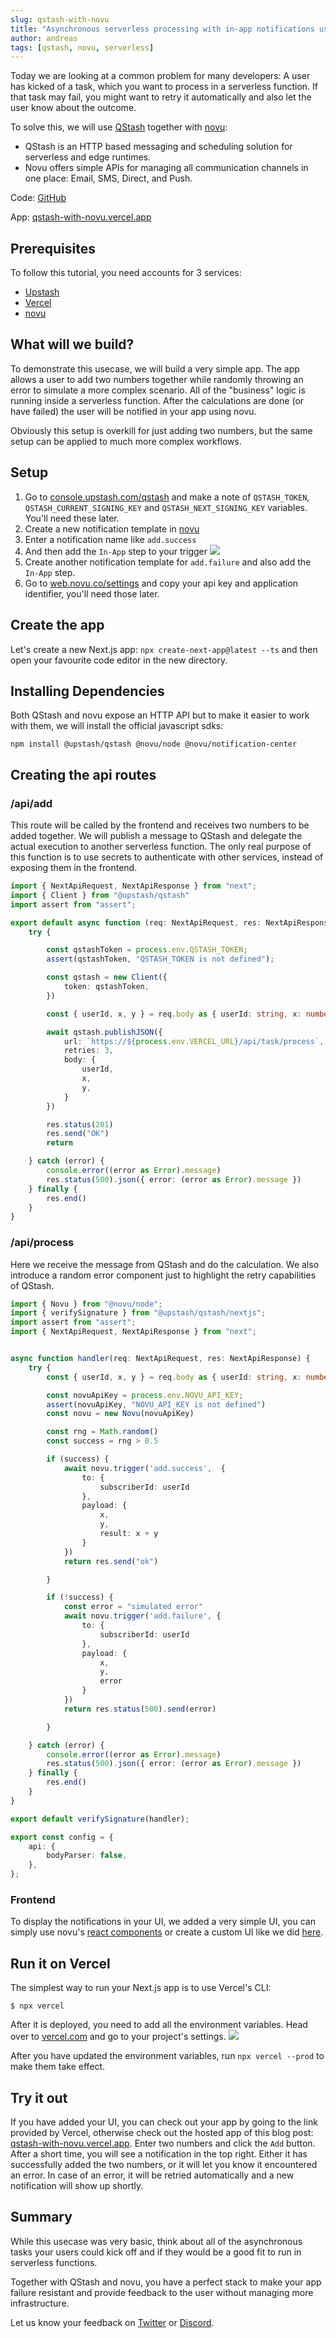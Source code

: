 ```yaml
---
slug: qstash-with-novu
title: "Asynchronous serverless processing with in-app notifications using QStash and novu"
author: andreas
tags: [qstash, novu, serverless]
---
```


Today we are looking at a common problem for many developers: A user has kicked
of a task, which you want to process in a serverless function. If that task may
fail, you might want to retry it automatically and also let the user know about
the outcome.

To solve this, we will use [QStash](https://upstash.com/qstash) together with
[novu](https://novu.co):

- QStash is an HTTP based messaging and scheduling solution for serverless and
  edge runtimes.
- Novu offers simple APIs for managing all communication channels in one place:
  Email, SMS, Direct, and Push.

<Note title="Source">

Code: [GitHub](https://github.com/upstash/qstash-examples/tree/main/with-novu)

App: [qstash-with-novu.vercel.app](https://qstash-with-novu.vercel.app/)

</Note>

## Prerequisites

To follow this tutorial, you need accounts for 3 services:

- [Upstash](https://console.upstash.com)
- [Vercel](https://vercel.com/signup)
- [novu](https://novu.co/)

## What will we build?

To demonstrate this usecase, we will build a very simple app. The app allows a
user to add two numbers together while randomly throwing an error to simulate a
more complex scenario. All of the "business" logic is running inside a
serverless function. After the calculations are done (or have failed) the user
will be notified in your app using novu.

Obviously this setup is overkill for just adding two numbers, but the same setup
can be applied to much more complex workflows.

## Setup

1. Go to [console.upstash.com/qstash](https://console.upstash.com/qstash) and
   make a note of `QSTASH_TOKEN`, `QSTASH_CURRENT_SIGNING_KEY` and
   `QSTASH_NEXT_SIGNING_KEY` variables. You'll need these later.
2. Create a new notification template in [novu](https://web.novu.co/templates)
3. Enter a notification name like `add.success`
4. And then add the `In-App` step to your trigger
   ![](/blog/qstash/with-novu/novu_trigger.png)
5. Create another notification template for `add.failure` and also add the
   `In-App` step.
6. Go to [web.novu.co/settings](https://web.novu.co/settings) and copy your api
   key and application identifier, you'll need those later.

## Create the app

Let's create a new Next.js app: `npx create-next-app@latest --ts` and then open
your favourite code editor in the new directory.

## Installing Dependencies

Both QStash and novu expose an HTTP API but to make it easier to work with them,
we will install the official javascript sdks:

```
npm install @upstash/qstash @novu/node @novu/notification-center
```

## Creating the api routes

### /api/add

This route will be called by the frontend and receives two numbers to be added
together. We will publish a message to QStash and delegate the actual execution
to another serverless function. The only real purpose of this function is to use
secrets to authenticate with other services, instead of exposing them in the
frontend.

```ts:/api/add.ts
import { NextApiRequest, NextApiResponse } from "next";
import { Client } from "@upstash/qstash"
import assert from "assert";

export default async function (req: NextApiRequest, res: NextApiResponse): Promise<void> {
    try {

        const qstashToken = process.env.QSTASH_TOKEN;
        assert(qstashToken, "QSTASH_TOKEN is not defined");

        const qstash = new Client({
            token: qstashToken,
        })

        const { userId, x, y } = req.body as { userId: string, x: number, y: number }

        await qstash.publishJSON({
            url: `https://${process.env.VERCEL_URL}/api/task/process`,
            retries: 3,
            body: {
                userId,
                x,
                y,
            }
        })

        res.status(201)
        res.send("OK")
        return

    } catch (error) {
        console.error((error as Error).message)
        res.status(500).json({ error: (error as Error).message })
    } finally {
        res.end()
    }
}
```

### /api/process

Here we receive the message from QStash and do the calculation. We also
introduce a random error component just to highlight the retry capabilities of
QStash.

```ts:/api/process.ts
import { Novu } from "@novu/node";
import { verifySignature } from "@upstash/qstash/nextjs";
import assert from "assert";
import { NextApiRequest, NextApiResponse } from "next";


async function handler(req: NextApiRequest, res: NextApiResponse) {
    try {
        const { userId, x, y } = req.body as { userId: string, x: number, y: number }

        const novuApiKey = process.env.NOVU_API_KEY;
        assert(novuApiKey, "NOVU_API_KEY is not defined")
        const novu = new Novu(novuApiKey)

        const rng = Math.random()
        const success = rng > 0.5

        if (success) {
            await novu.trigger('add.success',  {
                to: {
                    subscriberId: userId
                },
                payload: {
                    x,
                    y,
                    result: x + y
                }
            })
            return res.send("ok")

        }

        if (!success) {
            const error = "simulated error"
            await novu.trigger('add.failure', {
                to: {
                    subscriberId: userId
                },
                payload: {
                    x,
                    y,
                    error
                }
            })
            return res.status(500).send(error)

        }

    } catch (error) {
        console.error((error as Error).message)
        res.status(500).json({ error: (error as Error).message })
    } finally {
        res.end()
    }
}

export default verifySignature(handler);

export const config = {
    api: {
        bodyParser: false,
    },
};
```

### Frontend

To display the notifications in your UI, we added a very simple UI, you can
simply use novu's
[react components](https://docs.novu.co/notification-center/react-components) or
create a custom UI like we did
[here](https://github.com/upstash/qstash-examples/blob/main/with-novu/pages/index.tsx).

## Run it on Vercel

The simplest way to run your Next.js app is to use Vercel's CLI:

```
$ npx vercel
```

After it is deployed, you need to add all the environment variables. Head over
to [vercel.com](https://vercel.com) and go to your project's settings.
![](/blog/qstash/with-novu/vercel_env.png)

After you have updated the environment variables, run `npx vercel --prod` to
make them take effect.

## Try it out

If you have added your UI, you can check out your app by going to the link
provided by Vercel, otherwise check out the hosted app of this blog post:
[qstash-with-novu.vercel.app](https://qstash-with-novu.vercel.app/). Enter two
numbers and click the `Add` button. After a short time, you will see a
notification in the top right. Either it has successfully added the two numbers,
or it will let you know it encountered an error. In case of an error, it will be
retried automatically and a new notification will show up shortly.

## Summary

While this usecase was very basic, think about all of the asynchronous tasks
your users could kick off and if they would be a good fit to run in serverless
functions.

Together with QStash and novu, you have a perfect stack to make your app failure
resistant and provide feedback to the user without managing more infrastructure.

Let us know your feedback on [Twitter](https://twitter.com/upstash) or
[Discord](https://upstash.com/discord).
